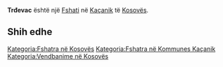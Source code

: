 {{Fshat në Kosovës
 | Emri                = Trđevac
 | EmriAlt                = Grykas,Grykasi,Terdec,Terdeci,Terdefc,Terdevc,Trdevac,Trđevac,Tvrdevac,Tvrđevac,Tërdec,Tërdeci,Tërdefc,Tërdevc,Трдевац,Трђевац
 | Emri (Rasa dhanore) = 
 | Figura              = 
 | Shteti              = Kosovës
 | Komuna              = Kaçanik
 | Kodi postar         = 
 | Sipërfaqja          = 

 | Popullsia           = 

 | Regj. i popullsisë  = 
 | Dend. e popullsisë  = 
 | Faqja zyrtare       = 
 <!--- Koordinatat ----> 
 | Gjerësia            = 42.61833
 | Gjatësia            = 20.78306
 | Lartësia            = 
}}
'''Trđevac''' është një [[Fshati]] në [[Kaçanik]] të [[Kosovës]].

<!-- == Gjeografia == -->
<!-- == Historia == -->
<!-- == Demografia == -->
== Shih edhe ==
{{Komuna Kaçanik}}
{{Kosovo-Administrata-Cung}}

[[Kategoria:Fshatra në Kosovës]]
[[Kategoria:Fshatra në Kommunes Kaçanik]]
[[Kategoria:Vendbanime në Kosovës]]